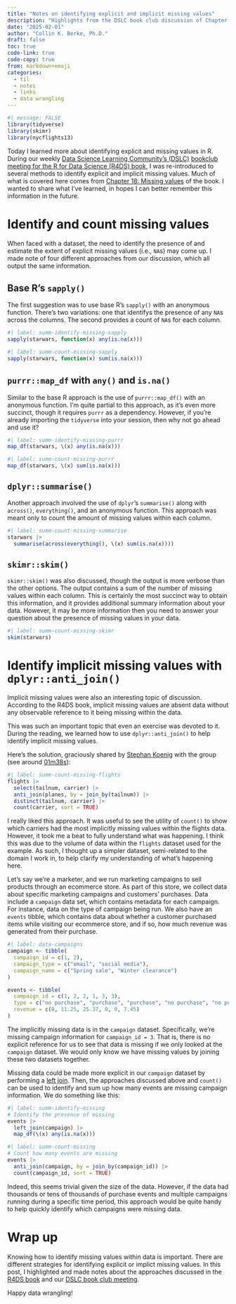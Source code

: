 ```yaml
---
title: "Notes on identifying explicit and implicit missing values"
description: "Highlights from the DSLC book club discussion of Chapter 18: Missing values from R4DS"
date: "2025-02-01"
author: "Collin K. Berke, Ph.D."
draft: false
toc: true
code-link: true
code-copy: true
from: markdown+emoji
categories:
  - til
  - notes
  - links
  - data wrangling
---
```


```r
#| message: FALSE
library(tidyverse)
library(skimr)
library(nycflights13)
```

Today I learned more about identifying explicit and missing values in R.
During our weekly [Data Science Learning Community's (DSLC)](https://dslc.io/) [bookclub meeting for the R for Data Science (R4DS) book](https://youtu.be/hbDKS0V1MQE?si=QEGdZA1gPZCEnhEr), I was re-introduced to several methods to identify explicit and implicit missing values.
Much of what is covered here comes from [Chapter 18: Missing values](https://r4ds.hadley.nz/missing-values) of the book.
I wanted to share what I've learned, in hopes I can better remember this information in the future.

# Identify and count missing values

When faced with a dataset, the need to identify the presence of and estimate the extent of explicit missing values (i.e., `NA`s) may come up.
I made note of four different approaches from our discussion, which all output the same information.

## Base R's `sapply()`

The first suggestion was to use base R's `sapply()` with an anonymous function.
There's two variations: one that identifys the presence of any `NA`s across the columns.
The second provides a count of `NA`s for each column.

```r
#| label: summ-identify-missing-sapply
sapply(starwars, function(x) any(is.na(x)))
```

```r
#| label: summ-count-missing-sapply
sapply(starwars, function(x) sum(is.na(x)))
```

## `purrr::map_df` with `any()` and `is.na()`

Similar to the base R approach is the use of `purrr::map_df()` with an anonymous function.
I'm quite partial to this approach, as it's even more succinct, though it requires `purrr` as a dependency.
However, if you're already importing the `tidyverse` into your session, then why not go ahead and use it?

```r
#| label: summ-identify-missing-purrr
map_df(starwars, \(x) any(is.na(x)))
```

```r
#| label: summ-count-missing-purrr
map_df(starwars, \(x) sum(is.na(x)))
```

## `dplyr::summarise()`

Another approach involved the use of `dplyr`'s `summarise()` along with `across()`, `everything()`, and an anonymous function.
This approach was meant only to count the amount of missing values within each column.

```r
#| label: summ-count-missing-summarise
starwars |>
  summarise(across(everything(), \(x) sum(is.na(x))))
```

## `skimr::skim()`

`skimr::skim()` was also discussed, though the output is more verbose than the other options.
The output contains a sum of the number of missing values within each column.
This is certainly the most succinct way to obtain this information, and it provides additional summary information about your data.
However, it may be more information then you need to answer your question about the presence of missing values in your data.

```r
#| label: summ-count-missing-skimr
skim(starwars)
```

# Identify implicit missing values with `dplyr::anti_join()`

Implicit missing values were also an interesting topic of discussion.
According to the R4DS book, implicit missing values are absent data without any observable reference to it being missing within the data.

This was such an important topic that even an exercise was devoted to it.
During the reading, we learned how to use `dplyr::anti_join()` to help identify implicit missing values.

Here's the solution, graciously shared by [Stephan Koenig](https://stephankoenig.me/about) with the group (see around [01m38s](https://youtu.be/hbDKS0V1MQE?si=2w3OJ9o_6r40vI0v&t=98)):

```r
#| label: summ-count-missing-flights
flights |>
  select(tailnum, carrier) |>
  anti_join(planes, by = join_by(tailnum)) |>
  distinct(tailnum, carrier) |>
  count(carrier, sort = TRUE)
```

I really liked this approach.
It was useful to see the utility of `count()` to show which carriers had the most implicitly missing values within the flights data.
However, it took me a beat to fully understand what was happening.
I think this was due to the volume of data within the `flights` dataset used for the example.
As such, I thought up a simpler dataset, semi-related to the domain I work in, to help clarify my understanding of what's happening here.

Let's say we're a marketer, and we run marketing campaigns to sell products through an ecommerce store.
As part of this store, we collect data about specific marketing campaigns and customers' purchases.
Data include a `campaign` data set, which contains metadata for each campaign.
For instance, data on the type of campaign being run.
We also have an `events` tibble, which contains data about whether a customer purchased items while visiting our ecommerce store, and if so, how much revenue was generated from their purchase.

```r
#| label: data-campaigns
campaign <- tibble(
  campaign_id = c(1, 2),
  campaign_type = c("email", "social media"),
  campaign_name = c("Spring sale", "Winter clearance")
)

events <- tibble(
  campaign_id = c(1, 2, 2, 1, 3, 3),
  type = c("no purchase", "purchase", "purchase", "no purchase", "no purchase", "purchase"),
  revenue = c(0, 11.25, 25.37, 0, 0, 7.45)
)
```

The implicitly missing data is in the `campaign` dataset.
Specifically, we're missing campaign information for `campaign_id = 3`.
That is, there is no explicit reference for us to see that data is missing if we only looked at the `campaign` dataset.
We would only know we have missing values by joining these two datasets together.

Missing data could be made more explicit in our `campaign` dataset by performing a [left join](https://r4ds.hadley.nz/joins#mutating-joins).
Then, the approaches discussed above and `count()` can be used to identify and sum up how many events are missing campaign information.
We do something like this:

```r
#| label: summ-identify-missing
# Identify the presence of missing
events |>
  left_join(campaign) |>
  map_df(\(x) any(is.na(x)))
```

```r
#| label: summ-count-missing
# Count how many events are missing
events |>
  anti_join(campaign, by = join_by(campaign_id)) |>
  count(campaign_id, sort = TRUE)
```

Indeed, this seems trivial given the size of the data.
However, if the data had thousands or tens of thousands of purchase events and multiple campaigns running during a specific time period, this approach would be quite handy to help quickly identify which campaigns were missing data.

# Wrap up

Knowing how to identify missing values within data is important.
There are different strategies for identifying explicit or implict missing values.
In this post, I highlighted and made notes about the approaches discussed in the [R4DS book](https://r4ds.hadley.nz/missing-values) and our [DSLC book club meeting](https://youtu.be/hbDKS0V1MQE?si=Zq76wVUVcy6czpue).

Happy data wrangling!
